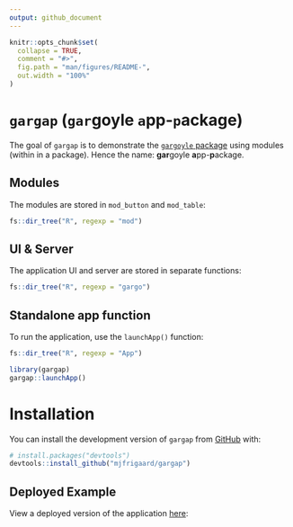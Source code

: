 ```yaml
---
output: github_document
---
```


<!-- README.md is generated from README.Rmd. Please edit that file -->

```r
knitr::opts_chunk$set(
  collapse = TRUE,
  comment = "#>",
  fig.path = "man/figures/README-",
  out.width = "100%"
)
```

# `gargap` (`gar`goyle `a`pp-`p`ackage)

<!-- badges: start -->

<!-- badges: end -->

The goal of `gargap` is to demonstrate the [`gargoyle` package](https://github.com/ColinFay/gargoyle) using modules (within in a package). Hence the name: **gar**goyle **a**pp-**p**ackage.

## Modules

The modules are stored in `mod_button` and `mod_table`:

```r
fs::dir_tree("R", regexp = "mod")
```

## UI & Server

The application UI and server are stored in separate functions:

```r
fs::dir_tree("R", regexp = "gargo")
```

## Standalone app function

To run the application, use the `launchApp()` function:

```r
fs::dir_tree("R", regexp = "App")
```

```r
library(gargap)
gargap::launchApp()
```

# Installation

You can install the development version of `gargap` from [GitHub](https://github.com/) with:

``` r
# install.packages("devtools")
devtools::install_github("mjfrigaard/gargap")
```

## Deployed Example

View a deployed version of the application [here](https://mjfrigaard.shinyapps.io/gargap/):
